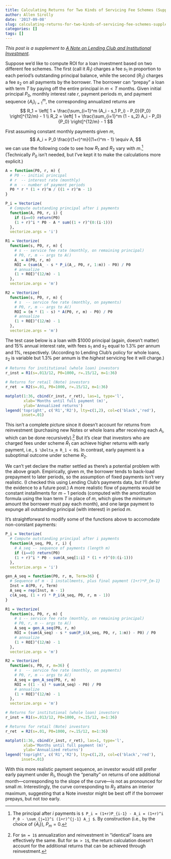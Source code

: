 ```yaml
---
title: Calculating Returns for Two Kinds of Servicing Fee Schemes (Supplement)
author: Allen Sirolly
date: '2017-09-08'
slug: calculating-returns-for-two-kinds-of-servicing-fee-schemes-supplement
categories: []
tags: []
---
```


_This post is a supplement to [A Note on Lending Club and Institutional Investment](https://sirallen.name/blog/note-on-lending-club/)._

Suppose we'd like to compute ROI for a loan investment based on two different fee schemes. The first (call it $R_1$) charges a fee $s_1$ in proportion to each period's outstanding principal balance, while the second ($R_2$) charges a fee $s_2$ on all payments by the borrower. The borrower can "prepay" a loan with term $T$ by paying off the entire principal in $m < T$ months. Given initial principal $P_0$, monthly interest rate $r$, payment periods $m$, and payment sequence $\{A_i\}_{i=1}^m$, the corresponding annualized returns are
$$
R_1 = \left[ 1 + \frac{\sum_{i=1}^m (A_i - s_1 P_i) - P_0}{P_0} \right]^{12/m} - 1 \\
R_2 = \left[ 1 + \frac{\sum_{i=1}^m (1 - s_2) A_i - P_0}{P_0} \right]^{12/m} - 1
$$

First assuming constant monthly payments given $m$,
$$
A_i = P_0 \frac{r(1+r)^m}{(1+r)^m - 1} \equiv A,
$$
we can use the following code to see how $R_1$ and $R_2$ vary with $m$.^[The principal after $i$ payments is `$ P_i = (1+r)P_{i-1} - A_i = (1+r)^i P_0 - \sum_{j=1}^i (1+r)^{j-1} A_j $`. By construction (i.e., by the choice of $\{A_i\}$), $P_m = 0$.] (Technically $P_0$ isn't needed, but I've kept it to make the calculations more explicit.)

```r
A = function(P0, r, m) {
  # P0 -- initial principal
  # r  -- interest rate (monthly)
  # m  -- number of payment periods
  P0 * r * (1 + r)^m / ((1 + r)^m - 1)
}

P_i = Vectorize(
  # Compute outstanding principal after i payments
  function(A, P0, r, i) {
    if (i==0) return(P0)
    (1 + r)^i * P0 - A * sum((1 + r)^(0:(i-1)))
  },
  vectorize.args = 'i')

R1 = Vectorize(
  function(s, P0, r, m) {
    # s -- service fee rate (monthly, on remaining principal)
    # P0, r, m -- args to A()
    A_ = A(P0, r, m)
    ROI = (sum(A_ - s * P_i(A_, P0, r, 1:m)) - P0) / P0
    # annualize
    (1 + ROI)^(12/m) - 1
  },
  vectorize.args = 'm')

R2 = Vectorize(
  function(s, P0, r, m) {
    # s  -- service fee rate (monthly, on payments)
    # P0, r, m -- args to A()
    ROI = (m * (1 - s) * A(P0, r, m) - P0) / P0
    # annualize
    (1 + ROI)^(12/m) - 1
  },
  vectorize.args = 'm')
```

The test case below is a loan with \$1000 principal (again, doesn't matter) and 15% annual interest rate, with fees $s_1$ and $s_2$ equal to 1.3% per annum and 1%, respectively. (According to Lending Club's policy for whole loans, $s_2$ is variable but 1.3% per annum is the _highest_ servicing fee it will charge.)
```r
# Returns for institutional (whole loan) investors
r_inst = R1(s=.013/12, P0=1000, r=.15/12, m=1:36)

# Returns for retail (Note) investors
r_ret  = R2(s=.01, P0=1000, r=.15/12, m=1:36)

matplot(1:36, cbind(r_inst, r_ret), las=1, type='l',
        xlab='Months until full payment (m)',
        ylab='Annualized returns')
legend('topright', c('R1','R2'), lty=c(1,2), col=c('black','red'),
       inset=.01)
```

This isn't a complete picture since it doesn't account for returns from reinvestment (purchasing new Notes or whole loans after receiving each $A_i$, which can be done recursively).^[For `$m = 1$` annualization and reinvestment in "identical" loans are effectively the same. But for `$m > 1$`, the return calculation doesn't account for the additional returns that can be achieved through reinvestment.] But it's clear that investors who are charged fees under scheme $R_1$ can achieve higher returns with early payment, i.e., `$ \Delta_m R_1 < 0$`. In contrast, early payment is a suboptimal outcome under scheme $R_2$.

We can't yet declare the matter settled as there's a potential problem with the above graph. Empirically, given $m$, the borrower tends to back-load prepayment to later periods, so the assumption of fixed payments isn't very realistic. (I checked this using Lending Club's payments data, but I'll defer the evidence to a future post.) A more realistic flow of payments would be constant installments for $m-1$ periods (computed with the amortization formula using the loan term $T$ in place of $m$, which gives the _minimum_ amount the borrower must pay each month), and one large payment to expunge all outstanding principal (with interest) in period $m$.

It's straightforward to modify some of the functions above to accomodate non-constant payments:
```r
P_i = Vectorize(
  # Compute outstanding principal after i payments
  function(A_seq, P0, r, i) {
    # A_seq -- sequence of payments (length m)
    if (i==0) return(P0)
    (1 + r)^i * P0 - sum(A_seq[1:i] * (1 + r)^(0:(i-1)))
  },
  vectorize.args = 'i')

gen_A_seq = function(P0, r, m, Term=36) {
  # Sequence of m - 1 installments, plus final payment (1+r)*P_{m-1}
  Inst = A(P0, r, Term)
  A_seq = rep(Inst, m - 1)
  c(A_seq, (1 + r) * P_i(A_seq, P0, r, m - 1))
}

R1 = Vectorize(
  function(s, P0, r, m) {
    # s -- service fee rate (monthly, on remaining principal)
    # P0, r, m -- args to A()
    A_seq = gen_A_seq(P0, r, m)
    ROI = (sum(A_seq) - s * sum(P_i(A_seq, P0, r, 1:m)) - P0) / P0
    # annualize
    (1 + ROI)^(12/m) - 1
  },
  vectorize.args = 'm')

R2 = Vectorize(
  function(s, P0, r, m=36) {
    # s  -- service fee rate (monthly, on payments)
    # P0, r, m -- args to A()
    A_seq = gen_A_seq(P0, r, m)
    ROI = ((1 - s) * sum(A_seq) - P0) / P0
    # annualize
    (1 + ROI)^(12/m) - 1
  },
  vectorize.args = 'm')

# Returns for institutional (whole loan) investors
r_inst = R1(s=.013/12, P0=1000, r=.15/12, m=1:36)

# Returns for retail (Note) investors
r_ret  = R2(s=.01, P0=1000, r=.15/12, m=1:36)

matplot(1:36, cbind(r_inst, r_ret), las=1, type='l',
        xlab='Months until full payment (m)',
        ylab='Annualized returns')
legend('topright', c('R1','R2'), lty=c(1,2), col=c('black','red'),
       inset=.01)
```

With this more realistic payment sequence, an investor would still prefer early payment under $R_1$, though the "penalty" on returns of one additional month---corresponding to the slope of the curve---is not as pronounced for small $m$. Interestingly, the curve corresponding to $R_2$ attains an interior maximum, suggesting that a Note investor might be best off if the borrower prepays, but not _too_ early.


